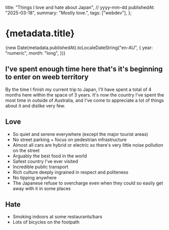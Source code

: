   title: "Things I love and hate about Japan",
  // yyyy-mm-dd
  publishedAt: "2025-03-18",
  summary: "Mostly love.",
  tags: ["webdev"],
};

<h1 className="text-5xl mb-6">{metadata.title}</h1>

<time dateTime={metadata.publishedAt}>
  {new Date(metadata.publishedAt).toLocaleDateString("en-AU", {
    year: "numeric",
    month: "long",
  })}
</time>

## I've spent enough time here that's it's beginning to enter on weeb territory

By the time I finish my current trip to Japan, I'll have spent a total of 4 months here within the space of 3 years.
It's now the country I've spent the most time in outside of Australia, and I've come to appreciate a lot of things about it and dislike very few.

## Love

- So quiet and serene everywhere (except the major tourist areas)
- No street parking + focus on pedestrian infrastructure
- Almost all cars are hybrid or electric so there's very little noise pollution on the street
- Arguably the best food in the world
- Safest country I've ever visited
- Incredible public transport
- Rich culture deeply ingrained in respect and politeness
- No tipping anywhere
- The Japanese refuse to overcharge even when they could so easily get away with it in some places

## Hate

- Smoking indoors at some restaurants/bars
- Lots of bicycles on the footpath
